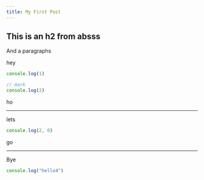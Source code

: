 ```yaml
---
title: My First Post
---
```



## This is an h2 from absss

And a paragraphs

<Hike as={Scrollycoding}>

hey

```js
console.log(1)

// mark
console.log(2)
```

ho

---

lets

```js
console.log(2, 0)
```

go

---

Bye

```js
console.log("hello4")
```

</Hike>

